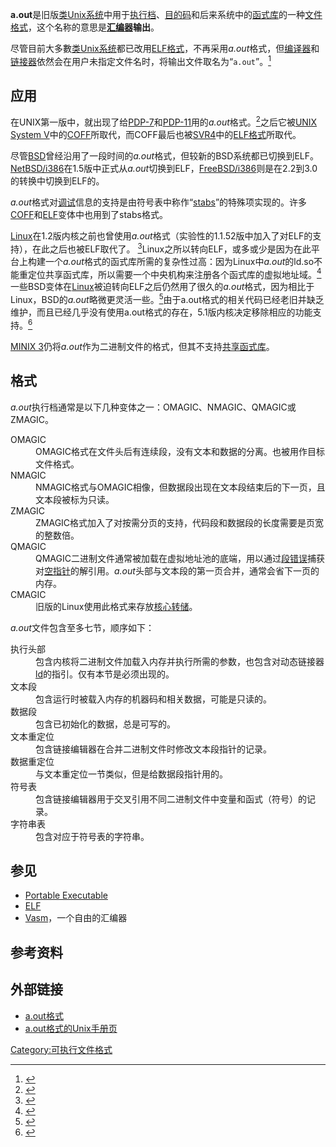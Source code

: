 {{lowercase}}
{{NoteTA|G1=IT}}
{{Infobox file format
| name      = a.out
| extension = 无, <tt>.o</tt>, <tt>.so</tt>
| owner     = [[AT&T|AT&T]]
| genre     = [[二进制文件|二进制文件]]、[[执行档|执行档]]、[[目的码|目的码]]、[[函式库|函式库]]
}}

'''a.out'''是旧版[[类Unix系统|类Unix系统]]中用于[[执行档|执行档]]、[[目的码|目的码]]和后来系统中的[[函式库|函式库]]的一种[[文件格式|文件格式]]，这个名称的意思是'''[[汇编器|汇编器]]输出'''。

尽管目前大多數[[类Unix系统|类Unix系统]]都已改用[[ELF格式|ELF格式]]，不再采用''a.out''格式，但[[编译器|编译器]]和[[链接器|链接器]]依然会在用户未指定文件名时，将输出文件取名为“<tt>a.out</tt>”。<ref>{{Cite mailing list | title = What to do with a.out | author = Rupert Wood | date = 2002-04-08 | mailinglist = gcc-help | url = http://gcc.gnu.org/ml/gcc-help/2002-04/msg00075.html | accessdate = 2007-04-28 | archive-date = 2007-02-24 | archive-url = https://web.archive.org/web/20070224234626/http://gcc.gnu.org/ml/gcc-help/2002-04/msg00075.html | dead-url = no }}</ref>

== 应用 ==

在UNIX第一版中，就出现了给[[PDP-7|PDP-7]]和[[PDP-11|PDP-11]]用的''a.out''格式。<ref>{{cite manual | title = a.out — assembler and link editor output | author = [[Dennis_Ritchie|Dennis Ritchie]] | date = 1971-11-03 | url = http://cm.bell-labs.com/cm/cs/who/dmr/man51.pdf | format = PDF | publisher = Bell Labs | accessdate = 2006-11-24 | deadurl = yes | archiveurl = https://web.archive.org/web/20061207011324/http://cm.bell-labs.com/cm/cs/who/dmr/man51.pdf | archivedate = 2006-12-07 }}</ref>之后它被[[UNIX_System_V|UNIX System V]]中的[[COFF|COFF]]所取代，而COFF最后也被[[SVR4|SVR4]]中的[[ELF格式|ELF格式]]所取代。

尽管[[BSD|BSD]]曾经沿用了一段时间的''a.out''格式，但较新的BSD系统都已切换到ELF。[[NetBSD|NetBSD/i386]]在1.5版中正式从''a.out''切换到ELF，[[FreeBSD|FreeBSD/i386]]则是在2.2到3.0的转换中切换到ELF的。

''a.out''格式对[[调试|调试]]信息的支持是由符号表中称作“[[stabs|stabs]]”的特殊项实现的。许多[[COFF|COFF]]和[[可執行與可鏈接格式|ELF]]变体中也用到了stabs格式。

[[Linux|Linux]]在1.2版内核之前也曾使用''a.out''格式（实验性的1.1.52版中加入了对ELF的支持），在此之后也被ELF取代了。 <ref>{{cite web |url=http://www.ibiblio.org/pub/historic-linux/distributions/slackware/3.9/docs/ELF-HOWTO |title=The Linux ELF HOWTO (v1.29) |author=Daniel Barlow |date=14 July 1996 |accessdate=2008-03-28 |deadurl=yes |archiveurl=https://web.archive.org/web/20040713171954/http://www.ibiblio.org/pub/historic-linux/distributions/slackware/3.9/docs/ELF-HOWTO |archivedate=2004-07-13 }}</ref>Linux之所以转向ELF，或多或少是因为在此平台上构建一个''a.out''格式的函式库所需的复杂性过高：因为Linux中''a.out''的ld.so不能重定位共享函式库，所以需要一个中央机构来注册各个函式库的虚拟地址域。<ref>{{cite paper | title = How To Write Shared Libraries | author = Ulrich Drepper | section = 1.1  A Little Bit of History | version = 4.0 | date = 2006-08-20 | url = http://people.redhat.com/drepper/dsohowto.pdf | format = PDF | accessdate = 2007-06-20 | quote = When introducing shared libraries certain design decisions had to be made to work in the limitations of a.out. (...) For all these reasons and more, Linux converted early on to using ELF (Executable Linkage Format) as the binary format. | archive-date = 2007-06-16 | archive-url = https://web.archive.org/web/20070616175733/http://people.redhat.com/drepper/dsohowto.pdf | dead-url = yes }}</ref>一些BSD变体在[[Linux|Linux]]被迫转向ELF之后仍然用了很久的''a.out''格式，因为相比于Linux，BSD的''a.out''略微更灵活一些。<ref>{{cite web | title = BSD Myths: BSD uses the a.out executable format, which is outdated technology | accessdate = 2007-04-10 | url = http://people.freebsd.org/~nik/advocacy/myths.html#aout | archive-date = 2007-04-17 | archive-url = https://web.archive.org/web/20070417095655/http://people.freebsd.org/~nik/advocacy/myths.html#aout | dead-url = no }}</ref>由于a.out格式的相关代码已经老旧并缺乏维护，而且已经几乎没有使用a.out格式的存在，5.1版内核决定移除相应的功能支持。<ref>{{cite web
 |title        = x86: Deprecate a.out support
 |author       = Borislav Petkov
 |date         = 5 March 2019
 |accessdate   = 5 March 2019
 |url          = https://git.kernel.org/pub/scm/linux/kernel/git/torvalds/linux.git/commit/?id=eac616557050737a8d6ef6fe0322d0980ff0ffde
 |quote        = Linux supports ELF binaries for ~25 years now. a.out coredumping has bitrotten quite significantly and would need some fixing to get it into shape again but considering how even the toolchains cannot create a.out executables in its default configuration, let's deprecate a.out support and remove it a couple of releases later, instead.
 |archive-date = 2020-09-19
 |archive-url  = https://web.archive.org/web/20200919224019/https://git.kernel.org/pub/scm/linux/kernel/git/torvalds/linux.git/commit/?id=eac616557050737a8d6ef6fe0322d0980ff0ffde
 |dead-url     = no
}}</ref>

[[MINIX_3|MINIX 3]]仍将''a.out''作为二进制文件的格式，但其不支持[[函式库|共享函式库]]。

== 格式 ==

''a.out''执行档通常是以下几种变体之一：OMAGIC、NMAGIC、QMAGIC或ZMAGIC。
; OMAGIC
: OMAGIC格式在文件头后有连续段，没有文本和数据的分离。也被用作目标文件格式。
; NMAGIC
: NMAGIC格式与OMAGIC相像，但数据段出现在文本段结束后的下一页，且文本段被标为只读。
; ZMAGIC
: ZMAGIC格式加入了对按需分页的支持，代码段和数据段的长度需要是页宽的整数倍。
; QMAGIC
: QMAGIC二进制文件通常被加载在虚拟地址池的底端，用以通过[[段错误|段错误]]捕获对[[空指针|空指针]]的解引用。''a.out''头部与文本段的第一页合并，通常会省下一页的内存。
; CMAGIC
: 旧版的Linux使用此格式来存放[[核心转储|核心转储]]。

''a.out''文件包含至多七节，顺序如下：
; 执行头部
: 包含内核将二进制文件加载入内存并执行所需的参数，也包含对动态链接器[[动态连接器#类Unix操作系统|ld]]的指引。仅有本节是必须出现的。
; 文本段
: 包含运行时被载入内存的机器码和相关数据，可能是只读的。
; 数据段
: 包含已初始化的数据，总是可写的。
; 文本重定位
: 包含链接编辑器在合并二进制文件时修改文本段指针的记录。
; 数据重定位
: 与文本重定位一节类似，但是给数据段指针用的。
; 符号表
: 包含链接编辑器用于交叉引用不同二进制文件中变量和函式（符号）的记录。
; 字符串表
: 包含对应于符号表的字符串。

== 参见 ==
* [[Portable_Executable|Portable Executable]]
* [[可執行與可鏈接格式|ELF]]
* [[Vasm|Vasm]]，一个自由的汇编器

== 参考资料 ==
{{reflist}}

== 外部链接 ==
* [https://web.archive.org/web/20110103155407/http://osxfaq.com/man/5/a.out.ws a.out格式]
* [https://web.archive.org/web/20110721104412/http://fuse4bsd.creo.hu/localcgi/man-cgi.cgi?a.out+5 a.out格式的Unix手册页]
{{Executables}}
{{DEFAULTSORT:a.out}}
[[Category:可执行文件格式|Category:可执行文件格式]]
